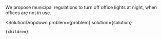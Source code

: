 

We propose municipal regulations to turn off office lights at night, when offices are not in use.

  <SolutionDropdown 
    problem={problem} 
    solution={solution}
  >
    {children}
  </SolutionDropdown>